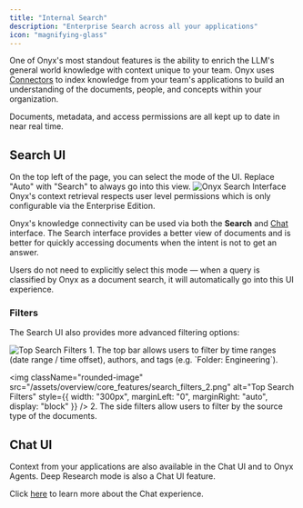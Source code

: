 ```yaml
---
title: "Internal Search"
description: "Enterprise Search across all your applications"
icon: "magnifying-glass"
---
```

One of Onyx's most standout features is the ability to enrich the LLM's general world knowledge with context unique to your team. Onyx uses [Connectors](/overview/core_features/connectors) to index knowledge from your team's
applications to build an understanding of the documents, people, and concepts within your organization.

Documents, metadata, and access permissions are all kept up to date in near real time.

## Search UI
<Tip>On the top left of the page, you can select the mode of the UI. Replace "Auto" with "Search" to always go into this view.</Tip>
<img className="rounded-image" src="/assets/overview/core_features/search_ui.png" alt="Onyx Search Interface" />
<Info>Onyx's context retrieval respects user level permissions which is only configurable via the Enterprise Edition.</Info>

Onyx's knowledge connectivity can be used via both the **Search** and [Chat](/overview/core_features/chat) interface. The Search interface provides a better view of documents and is better for quickly accessing documents when the intent is not to get an answer.

Users do not need to explicitly select this mode — when a query is classified by Onyx as a document search, it will automatically go into this UI experience.

### Filters
The Search UI also provides more advanced filtering options:


<img className="rounded-image" src="/assets/overview/core_features/search_filters_1.png" alt="Top Search Filters" />
1. The top bar allows users to filter by time ranges (date range / time offset), authors, and tags (e.g. `Folder: Engineering`).

<img className="rounded-image" src="/assets/overview/core_features/search_filters_2.png" alt="Top Search Filters" style={{ width: "300px", marginLeft: "0", marginRight: "auto", display: "block" }} />
2. The side filters allow users to filter by the source type of the documents.

## Chat UI
Context from your applications are also available in the Chat UI and to Onyx Agents. Deep Research mode is also a Chat UI feature.

Click [here](/overview/core_features/chat) to learn more about the Chat experience.
